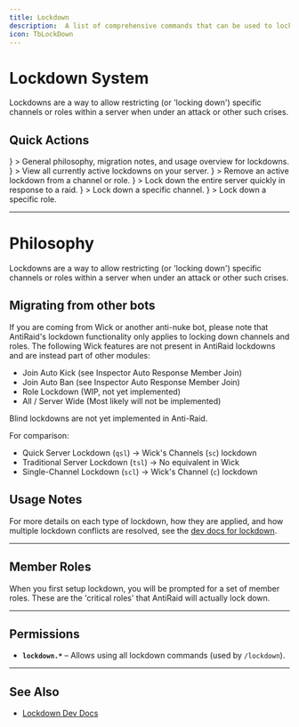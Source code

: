 ```yaml
---
title: Lockdown
description:  A list of comprehensive commands that can be used to locking down a server during events such as a raid.
icon: TbLockDown 
---
```



# Lockdown System

Lockdowns are a way to allow restricting (or 'locking down') specific channels or roles within a server when under an attack or other such crises.

## Quick Actions

<Cards>
  <Card
    title="Overview & Philosophy"
    href="/docs/user/commands/lockdown/"
    icon={<ShieldAlert />}
  >
    General philosophy, migration notes, and usage overview for lockdowns.
  </Card>
  <Card
    title="List Lockdowns"
    href="/docs/user/commands/lockdown/list"
    icon={<ListChecks />}
  >
    View all currently active lockdowns on your server.
  </Card>
  <Card
    title="Remove Lockdown"
    href="/docs/user/commands/lockdown/remove"
    icon={<Trash2 />}
  >
    Remove an active lockdown from a channel or role.
  </Card>
  <Card
    title="Full Server Lockdown"
    href="/docs/user/commands/lockdown/full"
    icon={<ShieldAlert />}
  >
    Lock down the entire server quickly in response to a raid.
  </Card>
  <Card
    title="Channel Lockdown"
    href="/docs/user/commands/lockdown/channel"
    icon={<Lock />}
  >
    Lock down a specific channel.
  </Card>
  <Card
    title="Role Lockdown"
    href="/docs/user/commands/lockdown/role"
    icon={<Shield />}
  >
    Lock down a specific role.
  </Card>
</Cards>

---

# Philosophy

Lockdowns are a way to allow restricting (or 'locking down') specific channels or roles within a server when under an attack or other such crises.

## Migrating from other bots

If you are coming from Wick or another anti-nuke bot, please note that AntiRaid's lockdown functionality only applies to locking down channels and roles. The following Wick features are not present in AntiRaid lockdowns and are instead part of other modules:

- Join Auto Kick (see Inspector Auto Response Member Join)
- Join Auto Ban (see Inspector Auto Response Member Join)
- Role Lockdown (WIP, not yet implemented)
- All / Server Wide (Most likely will not be implemented)

Blind lockdowns are not yet implemented in Anti-Raid.

For comparison:
- Quick Server Lockdown (`qsl`) -> Wick's Channels (`sc`) lockdown
- Traditional Server Lockdown (`tsl`) -> No equivalent in Wick
- Single-Channel Lockdown (`scl`) -> Wick's Channel (`c`) lockdown

## Usage Notes

For more details on each type of lockdown, how they are applied, and how multiple lockdown conflicts are resolved, see the [dev docs for lockdown](../../dev/rust_bot_modules_lockdown/README.md).

---

## Member Roles

When you first setup lockdown, you will be prompted for a set of member roles. These are the 'critical roles' that AntiRaid will actually lock down.

---

## Permissions

- **`lockdown.*`** – Allows using all lockdown commands (used by `/lockdown`).

---

## See Also

- [Lockdown Dev Docs](../../dev/rust_bot_modules_lockdown/README)



